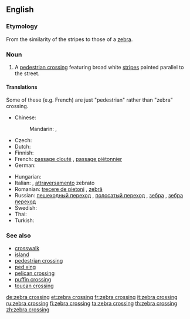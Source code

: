 ==English==

===Etymology===
From the similarity of the stripes to those of a [[zebra]].

===Noun===
{{en-noun|sg=[[zebra]] [[crossing]]}}

# A [[pedestrian crossing]] featuring broad white [[stripe]]s painted parallel to the street.

====Translations====

Some of these (e.g. French) are just "pedestrian" rather than "zebra" crossing.

{{trans-top|pedestrian crossing featuring broad white stripes}}
* Chinese:
*: Mandarin: {{t-|cmn|斑馬線|sc=Hani}}, {{t-|cmn|斑马线|tr=bānmǎxiàn|sc=Hani}}
* Czech: {{t+|cs|zebra|f}}
* Dutch: {{t+|nl|zebrapad|n}}
* Finnish: {{t+|fi|suojatie}}
* French: [[passage clouté]] {{m}}, [[passage piétonnier]] {{m}}
* German: {{t+|de|Zebrastreifen|m}}
{{trans-mid}}
* Hungarian: {{t+|hu|zebra}}
* Italian: {{t-|it|strisce pedonali|f}}, [[attraversamento]] zebrato {{m}}
* Romanian: [[trecere de pietoni]] {{f}}, [[zebră]] {{f}}
* Russian: [[пешеходный переход]] {{m}}, [[полосатый переход]] {{m}}, [[зебра]] {{f}}, [[зебра переход]] {{m}}
* Swedish: {{t|sv|övergångsställe}}
* Thai: {{t|th|ทางม้าลาย|sc=Thai}}
* Turkish: {{t|tr|yaya geçidi}}
{{trans-bottom}}

===See also===
* [[crosswalk]]
* [[island]]
* [[pedestrian crossing]]
* [[ped xing]]
* [[pelican crossing]]
* [[puffin crossing]]
* [[toucan crossing]]

[[de:zebra crossing]]
[[et:zebra crossing]]
[[fr:zebra crossing]]
[[it:zebra crossing]]
[[ru:zebra crossing]]
[[fi:zebra crossing]]
[[ta:zebra crossing]]
[[th:zebra crossing]]
[[zh:zebra crossing]]